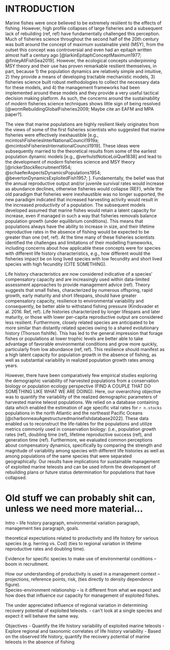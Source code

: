 # INTRODUCTION  {#intro}

Marine fishes were once believed to be extremely resilient to the effects of fishing. However, high profile collapses of large fisheries and a subsequent lack of rebuilding (ref, ref) have fundamentally challenged this perception. Much of fisheries science throughout the second half of the 20th century was  built around the concept of maximum sustainable yield (MSY), from the outset this concept was controversial and even had an epitaph written almost half a century ago [@larkinEpitaphConceptMaximum1977; @finleyAllFishSea2019]. However, the ecological concepts underpinning MSY theory and their use has  proven remarkable resilient themselves, in part, because 1) the population dynamics are relatively simple and intuitive, 2) they provide a means of developing tractable mechanistic models, 3) fisheries science built robust methodologies to collect the necessary data for these models, and 4) the management frameworks had been implemented around these models and they provide a very useful tactical decision making platform. As such, the concerns around the sustainability of *modern* fisheries science techniques shows little sign of being resolved [@wormRebuildingGlobalFisheries2009; Maybe cite an EAFM and MPA paper?].

The view that marine populations are highly resilient likely originates from the views of some of the first fisheries scientists who suggested that marine fisheries were effectively inexhaustible [e.g., mcintoshFisheriesInterNationalCouncil1919a; @mcintoshFisheriesInternationalCouncil1919]. These ideas were subsequently married to the theoretical results from some of the earliest population dynamic models [e.g., @verhulstNoticeLoiQue1838] and lead to the development of *modern* fisheries science and MSY theory [@rickerStockRecruitment1954; @schaeferAspectsDynamicsPopulations1954; @bevertonDynamicsExploitedFish1957; ]. Fundamentally, the belief was that the annual reproductive output and/or juvenile survival rates would increase as abundance declines, otherwise fisheries would collapse (REF), while the old paradigm that fisheries were inexhaustible was no longer supported, the new paradigm indicated that increased harvesting activity would result in the increased *productivity* of a population. The subsequent models developed assumed that marine fishes would retain a latent capacity for increase, even if managed in such a way that fisheries removals balance population growth (under equilibrium conditions). This means that populations always have the ability to increase in size, and their lifetime reproductive rates in the absence of fishing would be expected to be greater than one (ref, ref). At the time many of these fisheries scientists identified the challenges and limitations of their modelling frameworks, including concerns about how applicable these concepts were for species with different life history characteristics, e.g., how different would the fisheries impact be on long lived species with low fecundity and short lived species with high fecundity (CITE SOMETHING).

Life history characteristics are now considered indicative of a species’ compensatory capacity and are increasingly used within data-limited assessment approaches to provide management advice (ref).  Theory suggests that small fishes, characterized by numerous offspring, rapid growth, early maturity and short lifespans, should have greater compensatory capacity, resilience to environmental variability and consequently, be better able to withstand fishing pressure (Kindsvader et al. 2016. Ref, ref). Life histories characterized by longer lifespans and later maturity, or those with lower per-capita reproductive output are considered less resilient. Furthermore, closely related species are anticipated to be more similar than distantly related species owing to a shared evolutionary history (Thorson fishlife). This has led to the general impression that forage fishes or populations at lower trophic levels are better able to take advantage of favorable environmental conditions and grow more quickly, particularly from low abundance (ref, ref). This resilience should manifest as a high latent capacity for population growth in the absence of fishing, as well as substantial variability in realized population growth rates among years. 

However, there have been comparatively few empirical studies exploring the demographic variability of harvested populations from a conservation biology or population ecology perspective (FIND A COUPLE THAT DO SOMETHING LIKE WHAT WE ARE DOING). Here, our overarching objective was to quantify the variability of the realized demographic parameters of harvested marine teleost populations. We relied on a database containing data which enabled the estimation of age specific vital rates for `r n.stocks` populations in the north Atlantic and the northeast Pacific Oceans [@charbonneauAgestructuredmarinefishdatabase2022]. These data enabled us to reconstruct the life-tables for the populations and utilize metrics commonly used in conservation biology:  (i.e., population growth rates (ref), doubling time (ref), lifetime reproductive success (ref), and generation time (ref). Furthermore, we evaluated common perceptions about compensatory dynamics, specifically by comparing the strength and magnitude of variability among species with different life histories as well as among populations of the same species that were separated geographically. Our results have implications for sustainable management of exploited marine teleosts and can be used inform the development of rebuilding plans or future status determination for populations that have collapsed. 


# Old stuff we can probably shit can, unless we need more material...

Intro – life history paragraph, environmental variation paragraph, management ties paragraph, goals. 

theoretical expectations related to productivity and life history for various species (e.g. herring vs. Cod) (ties to regional variation in lifetime reproductive rates and doubling time).  

Evidence for specific species to make use of environmental conditions – boom in recruitment.  

How our understanding of productivity is used in a management context – projections, reference points, risk, (ties directly to density dependence figure).  
Species-environment relationship – is it different from what we expect and how does that influence our capacity for management of exploited fishes.  

The under appreciated influence of regional variation in determining recovery potential of exploited teleosts.  - can’t look at a single species and expect it will behave the same way.  


Objectives
  - Quantify the life history variability of exploited marine teleosts
  - Explore regional and taxonomic correlates of life history variability
  - Based on the observed life history, quantify the recovery potential of marine teleosts in the absence of fishing
  